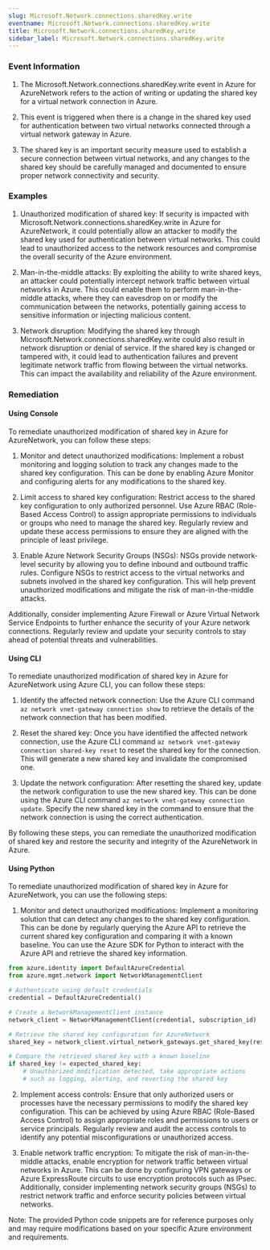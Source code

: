 ```yaml
--- 
slug: Microsoft.Network.connections.sharedKey.write
eventname: Microsoft.Network.connections.sharedKey.write
title: Microsoft.Network.connections.sharedKey.write
sidebar_label: Microsoft.Network.connections.sharedKey.write
---
```

                       
### Event Information

1. The Microsoft.Network.connections.sharedKey.write event in Azure for AzureNetwork refers to the action of writing or updating the shared key for a virtual network connection in Azure.

2. This event is triggered when there is a change in the shared key used for authentication between two virtual networks connected through a virtual network gateway in Azure.

3. The shared key is an important security measure used to establish a secure connection between virtual networks, and any changes to the shared key should be carefully managed and documented to ensure proper network connectivity and security.


### Examples

1. Unauthorized modification of shared key: If security is impacted with Microsoft.Network.connections.sharedKey.write in Azure for AzureNetwork, it could potentially allow an attacker to modify the shared key used for authentication between virtual networks. This could lead to unauthorized access to the network resources and compromise the overall security of the Azure environment.

2. Man-in-the-middle attacks: By exploiting the ability to write shared keys, an attacker could potentially intercept network traffic between virtual networks in Azure. This could enable them to perform man-in-the-middle attacks, where they can eavesdrop on or modify the communication between the networks, potentially gaining access to sensitive information or injecting malicious content.

3. Network disruption: Modifying the shared key through Microsoft.Network.connections.sharedKey.write could also result in network disruption or denial of service. If the shared key is changed or tampered with, it could lead to authentication failures and prevent legitimate network traffic from flowing between the virtual networks. This can impact the availability and reliability of the Azure environment.

### Remediation

#### Using Console

To remediate unauthorized modification of shared key in Azure for AzureNetwork, you can follow these steps:

1. Monitor and detect unauthorized modifications: Implement a robust monitoring and logging solution to track any changes made to the shared key configuration. This can be done by enabling Azure Monitor and configuring alerts for any modifications to the shared key.

2. Limit access to shared key configuration: Restrict access to the shared key configuration to only authorized personnel. Use Azure RBAC (Role-Based Access Control) to assign appropriate permissions to individuals or groups who need to manage the shared key. Regularly review and update these access permissions to ensure they are aligned with the principle of least privilege.

3. Enable Azure Network Security Groups (NSGs): NSGs provide network-level security by allowing you to define inbound and outbound traffic rules. Configure NSGs to restrict access to the virtual networks and subnets involved in the shared key configuration. This will help prevent unauthorized modifications and mitigate the risk of man-in-the-middle attacks.

Additionally, consider implementing Azure Firewall or Azure Virtual Network Service Endpoints to further enhance the security of your Azure network connections. Regularly review and update your security controls to stay ahead of potential threats and vulnerabilities.

#### Using CLI

To remediate unauthorized modification of shared key in Azure for AzureNetwork using Azure CLI, you can follow these steps:

1. Identify the affected network connection: Use the Azure CLI command `az network vnet-gateway connection show` to retrieve the details of the network connection that has been modified.

2. Reset the shared key: Once you have identified the affected network connection, use the Azure CLI command `az network vnet-gateway connection shared-key reset` to reset the shared key for the connection. This will generate a new shared key and invalidate the compromised one.

3. Update the network configuration: After resetting the shared key, update the network configuration to use the new shared key. This can be done using the Azure CLI command `az network vnet-gateway connection update`. Specify the new shared key in the command to ensure that the network connection is using the correct authentication.

By following these steps, you can remediate the unauthorized modification of shared key and restore the security and integrity of the AzureNetwork in Azure.

#### Using Python

To remediate unauthorized modification of shared key in Azure for AzureNetwork, you can use the following steps:

1. Monitor and detect unauthorized modifications: Implement a monitoring solution that can detect any changes to the shared key configuration. This can be done by regularly querying the Azure API to retrieve the current shared key configuration and comparing it with a known baseline. You can use the Azure SDK for Python to interact with the Azure API and retrieve the shared key information.

```python
from azure.identity import DefaultAzureCredential
from azure.mgmt.network import NetworkManagementClient

# Authenticate using default credentials
credential = DefaultAzureCredential()

# Create a NetworkManagementClient instance
network_client = NetworkManagementClient(credential, subscription_id)

# Retrieve the shared key configuration for AzureNetwork
shared_key = network_client.virtual_network_gateways.get_shared_key(resource_group_name, virtual_network_gateway_name)

# Compare the retrieved shared key with a known baseline
if shared_key != expected_shared_key:
    # Unauthorized modification detected, take appropriate actions
    # such as logging, alerting, and reverting the shared key
```

2. Implement access controls: Ensure that only authorized users or processes have the necessary permissions to modify the shared key configuration. This can be achieved by using Azure RBAC (Role-Based Access Control) to assign appropriate roles and permissions to users or service principals. Regularly review and audit the access controls to identify any potential misconfigurations or unauthorized access.

3. Enable network traffic encryption: To mitigate the risk of man-in-the-middle attacks, enable encryption for network traffic between virtual networks in Azure. This can be done by configuring VPN gateways or Azure ExpressRoute circuits to use encryption protocols such as IPsec. Additionally, consider implementing network security groups (NSGs) to restrict network traffic and enforce security policies between virtual networks.

Note: The provided Python code snippets are for reference purposes only and may require modifications based on your specific Azure environment and requirements.


 